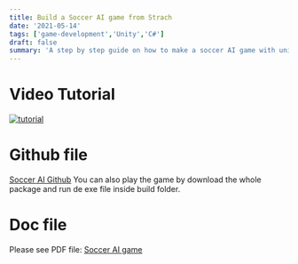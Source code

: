 ```yaml
---
title: Build a Soccer AI game from Strach
date: '2021-05-14'
tags: ['game-development','Unity','C#']
draft: false
summary: 'A step by step guide on how to make a soccer AI game with unity.'
---
```


# Video Tutorial
[![tutorial](https://res.cloudinary.com/marcomontalbano/image/upload/v1723539408/video_to_markdown/images/youtube--4LsVB76mdgE-c05b58ac6eb4c4700831b2b3070cd403.jpg)](https://www.youtube.com/watch?v=4LsVB76mdgE "tutorial")


# Github file

<a href="https://github.com/hanschurer/Soccer-AI-Game/tree/master" target="_blank">Soccer AI Github</a>
You can also play the game by download the whole package and run de exe file inside build folder.

# Doc file
Please see PDF file:
<a href="https://github.com/hanschurer/Soccer-AI-Game/blob/master/Soccer%20AI.pdf" target="_blank">Soccer AI game</a>